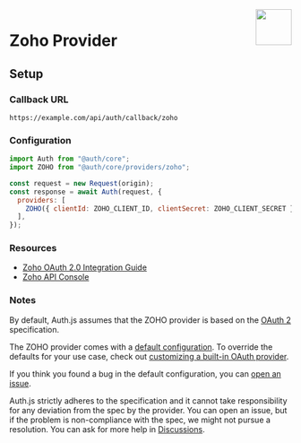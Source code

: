 
<img align="right" src="/img/providers/zoho.svg" height="64" width="64" />

# Zoho Provider

## Setup

### Callback URL

```
https://example.com/api/auth/callback/zoho
```

### Configuration

```js
import Auth from "@auth/core";
import ZOHO from "@auth/core/providers/zoho";

const request = new Request(origin);
const response = await Auth(request, {
  providers: [
    ZOHO({ clientId: ZOHO_CLIENT_ID, clientSecret: ZOHO_CLIENT_SECRET }),
  ],
});
```

### Resources

- [Zoho OAuth 2.0 Integration Guide](https://www.zoho.com/accounts/protocol/oauth/web-server-applications.html)
- [Zoho API Console](https://api-console.zoho.com)

### Notes

By default, Auth.js assumes that the ZOHO provider is
based on the [OAuth 2](https://www.rfc-editor.org/rfc/rfc6749.html) specification.

<Callout>

The ZOHO provider comes with a [default configuration](https://github.com/nextauthjs/next-auth/blob/main/packages/core/src/providers/zoho.ts).
To override the defaults for your use case, check out [customizing a built-in OAuth provider](https://authjs.dev/guides/providers/custom-provider#override-default-options).

</Callout>

If you think you found a bug in the default configuration, you can [open an issue](https://authjs.dev/new/provider-issue).

Auth.js strictly adheres to the specification and it cannot take responsibility for any deviation from
the spec by the provider. You can open an issue, but if the problem is non-compliance with the spec,
we might not pursue a resolution. You can ask for more help in [Discussions](https://authjs.dev/new/github-discussions).
